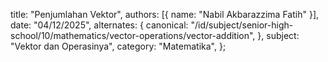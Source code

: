   title: "Penjumlahan Vektor",
  authors: [{ name: "Nabil Akbarazzima Fatih" }],
  date: "04/12/2025",
  alternates: {
    canonical:
      "/id/subject/senior-high-school/10/mathematics/vector-operations/vector-addition",
  },
  subject: "Vektor dan Operasinya",
  category: "Matematika",
};
